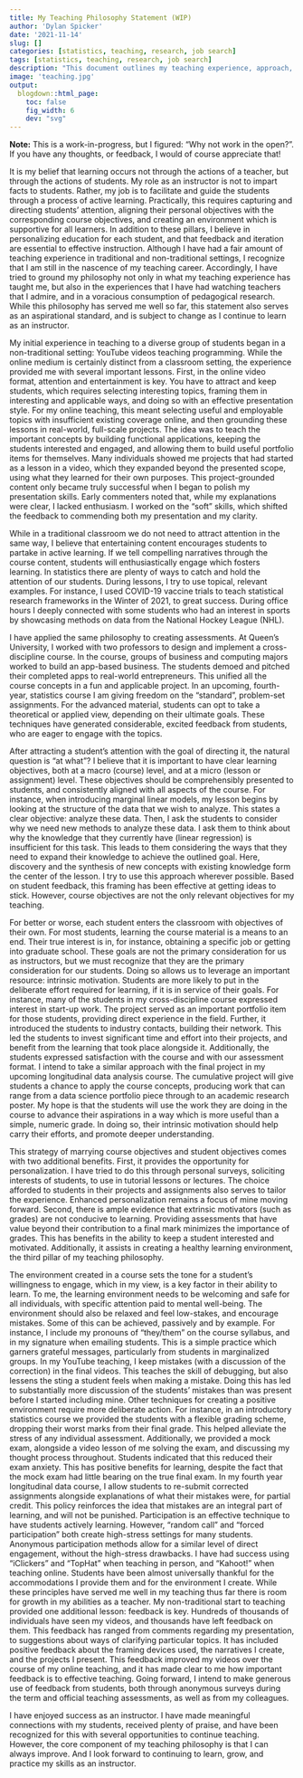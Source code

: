 ```yaml
---
title: My Teaching Philosophy Statement (WIP)
author: 'Dylan Spicker'
date: '2021-11-14'
slug: []
categories: [statistics, teaching, research, job search]
tags: [statistics, teaching, research, job search]
description: "This document outlines my teaching experience, approach, and goals for the future."
image: 'teaching.jpg'
output:
  blogdown::html_page:
    toc: false
    fig_width: 6
    dev: "svg"
---
```

**Note:** This is a work-in-progress, but I figured: "Why not work in the open?". If you have any thoughts, or feedback, I would of course appreciate that! 

It is my belief that learning occurs not through the actions of a teacher, but through the actions of students. My role as an instructor is not to impart facts to students. Rather, my job is to facilitate and guide the students through a process of active learning. Practically, this requires capturing and directing students’ attention, aligning their personal objectives with the corresponding course objectives, and creating an environment which is supportive for all learners. In addition to these pillars, I believe in personalizing education for each student, and that feedback and iteration are essential to effective instruction. Although I have had a fair amount of teaching experience in traditional and non-traditional settings, I recognize that I am still in the nascence of my teaching career. Accordingly, I have tried to ground my philosophy not only in what my teaching experience has taught me, but also in the experiences that I have had watching teachers that I admire, and in a voracious consumption of pedagogical research. While this philosophy has served me well so far, this statement also serves as an aspirational standard, and is subject to change as I continue to learn as an instructor. 

My initial experience in teaching to a diverse group of students began in a non-traditional setting: YouTube videos teaching programming. While the online medium is certainly distinct from a classroom setting, the experience provided me with several important lessons. First, in the online video format, attention and entertainment is key. You have to attract and keep students, which requires selecting interesting topics, framing them in interesting and applicable ways, and doing so with an effective presentation style. For my online teaching, this meant selecting useful and employable topics with insufficient existing coverage online, and then grounding these lessons in real-world, full-scale projects. The idea was to teach the important concepts by building functional applications, keeping the students interested and engaged, and allowing them to build useful portfolio items for themselves. Many individuals showed me projects that had started as a lesson in a video, which they expanded beyond the presented scope, using what they learned for their own purposes. This project-grounded content only became truly successful when I began to polish my presentation skills. Early commenters noted that, while my explanations were clear, I lacked enthusiasm. I worked on the "soft" skills, which shifted the feedback to commending both my presentation and my clarity.

While in a traditional classroom we do not need to attract attention in the same way, I believe that entertaining content encourages students to partake in active learning. If we tell compelling narratives through the course content, students will enthusiastically engage which fosters learning. In statistics there are plenty of ways to catch and hold the attention of our students. During lessons, I try to use topical, relevant examples. For instance, I used COVID-19 vaccine trials to teach statistical research frameworks in the Winter of 2021, to great success. During office hours I deeply connected with some students who had an interest in sports by showcasing methods on data from the National Hockey League (NHL). 

I have applied the same philosophy to creating assessments. At Queen's University, I worked with two professors to design and implement a cross-discipline course. In the course, groups of business and computing majors worked to build an app-based business. The students demoed and pitched their completed apps to real-world entrepreneurs. This unified all the course concepts in a fun and applicable project. In an upcoming, fourth-year, statistics course I am giving freedom on the “standard”, problem-set assignments. For the advanced material, students can opt to take a theoretical or applied view, depending on their ultimate goals. These techniques have generated considerable, excited feedback from students, who are eager to engage with the topics.

After attracting a student's attention with the goal of directing it, the natural question is "at what"? I believe that it is important to have clear learning objectives, both at a macro (course) level, and at a micro (lesson or assignment) level. These objectives should be comprehensibly presented to students, and consistently aligned with all aspects of the course. For instance, when introducing marginal linear models, my lesson begins by looking at the structure of the data that we wish to analyze. This states a clear objective: analyze these data. Then, I ask the students to consider why we need new methods to analyze these data. I ask them to think about why the knowledge that they currently have (linear regression) is insufficient for this task. This leads to them considering the ways that they need to expand their knowledge to achieve the outlined goal. Here, discovery and the synthesis of new concepts with existing knowledge form the center of the lesson. I try to use this approach wherever possible. Based on student feedback, this framing has been effective at getting ideas to stick. However, course objectives are not the only relevant objectives for my teaching.

For better or worse, each student enters the classroom with objectives of their own. For most students, learning the course material is a means to an end. Their true interest is in, for instance, obtaining a specific job or getting into graduate school. These goals are not the primary consideration for us as instructors, but we must recognize that they are the primary consideration for our students. Doing so allows us to leverage an important resource: intrinsic motivation. Students are more likely to put in the deliberate effort required for learning, if it is in service of their goals. For instance, many of the students in my cross-discipline course expressed interest in start-up work. The project served as an important portfolio item for those students, providing direct experience in the field. Further, it introduced the students to industry contacts, building their network. This led the students to invest significant time and effort into their projects, and benefit from the learning that took place alongside it. Additionally, the students expressed satisfaction with the course and with our assessment format. I intend to take a similar approach with the final project in my upcoming longitudinal data analysis course. The cumulative project will give students a chance to apply the course concepts, producing work that can range from a data science portfolio piece through to an academic research poster. My hope is that the students will use the work they are doing in the course to advance their aspirations in a way which is more useful than a simple, numeric grade. In doing so, their intrinsic motivation should help carry their efforts, and promote deeper understanding.

This strategy of marrying course objectives and student objectives comes with two additional benefits. First, it provides the opportunity for personalization. I have tried to do this through personal surveys, soliciting interests of students, to use in tutorial lessons or lectures. The choice afforded to students in their projects and assignments also serves to tailor the experience. Enhanced personalization remains a focus of mine moving forward. Second, there is ample evidence that extrinsic motivators (such as grades) are not conducive to learning. Providing assessments that have value beyond their contribution to a final mark minimizes the importance of grades. This has benefits in the ability to keep a student interested and motivated. Additionally, it assists in creating a healthy learning environment, the third pillar of my teaching philosophy.

The environment created in a course sets the tone for a student's willingness to engage, which in my view, is a key factor in their ability to learn. To me, the learning environment needs to be welcoming and safe for all individuals,  with specific attention paid to mental well-being.  The environment should also be relaxed and feel low-stakes, and encourage mistakes. Some of this can be achieved, passively and by example. For instance, I include my pronouns of "they/them" on the course syllabus, and in my signature when emailing students. This is a simple practice which garners grateful messages, particularly from students in marginalized groups. In my YouTube teaching, I keep mistakes (with a discussion of the correction) in the final videos. This teaches the skill of debugging, but also lessens the sting a student feels when making a mistake. Doing this has led to substantially more discussion of the students' mistakes than was present before I started including mine.
Other techniques for creating a positive environment require more deliberate action. For instance, in an introductory statistics course we provided the students with a flexible grading scheme, dropping their worst marks from their final grade. This helped alleviate the stress of any individual assessment. Additionally, we provided a mock exam, alongside a video lesson of me solving the exam, and discussing my thought process throughout. Students indicated that this reduced their exam anxiety. This has positive benefits for learning, despite the fact that the mock exam had little bearing on the true final exam. In my fourth year longitudinal data course, I allow students to re-submit corrected assignments alongside explanations of what their mistakes were, for partial credit. This policy reinforces the idea that mistakes are an integral part of learning, and will not be punished. Participation is an effective technique to have students actively learning. However, "random call" and "forced participation" both create high-stress settings for many students. Anonymous participation methods allow for a similar level of direct engagement, without the high-stress drawbacks. I have had success using "iClickers" and "TopHat" when teaching in person, and "Kahoot!" when teaching online. Students have been almost universally thankful for the accommodations I provide them and for the environment I create.
While these principles have served me well in my teaching thus far there is room for growth in my abilities as a teacher. My non-traditional start to teaching provided one additional lesson: feedback is key. Hundreds of thousands of individuals have seen my videos, and thousands have left feedback on them. This feedback has ranged from comments regarding my presentation, to suggestions about ways of clarifying particular topics. It has included positive feedback about the framing devices used, the narratives I create, and the projects I present. This feedback improved my videos over the course of my online teaching, and it has made clear to me how important feedback is to effective teaching. Going forward, I intend to make generous use of feedback from students, both through anonymous surveys during the term and official teaching assessments, as well as from my colleagues. 

I have enjoyed success as an instructor. I have made meaningful connections with my students, received plenty of praise, and have been recognized for this with several opportunities to continue teaching. However, the core component of my teaching philosophy is that I can always improve. And I look forward to continuing to learn, grow, and practice my skills as an instructor.
